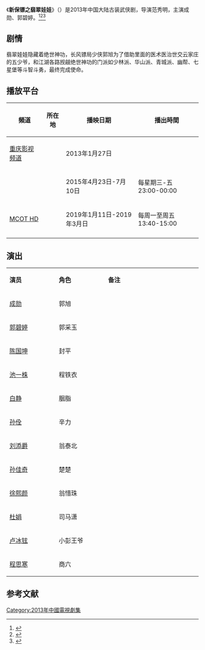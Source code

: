 {{电视节目信息框
| 名称     = 新保镖之翡翠娃娃
| 别名     = 
| 英文名称 = ''{{lang|en|Treasure Safeguarding}}''
| 图片     = Treasure Safeguarding poster.jpg
| 图说     = 海报
| 分类     = 古装武侠剧
| 原创者   = 
| 导演     = 范秀明
| 监制     = 皮建鑫
| 出品人   = 虞樟良、王辉
| 编剧     = 范秀明
| 制作人   = 周令刚、郁康淳
| 摄影     = 
| 演出     = 成勋<br>郭碧婷
| 配音     =
| 旁白     = 
| 主题曲   = 
| 片尾曲   = 
| 插曲     = 
| 地区     = {{CHNML}}
| 语言     = 普通话
| 集数     = 32集
| 每集长   = 45分钟
| 制作公司 = 浙江美浓影视有限公司<br>杭州银江传媒有限公司<br>无疆（北京）影视文化传播有限公司
| 首播地区 = {{CHNML}}
| 电视网   = 湖北综合频道
| 开始     = 2013年1月27日 
| 结束     = 2月
| 先于     = 
| 后于     = 
| 相关剧集 = 
| 官方网站 = 
}}
《'''新保镖之翡翠娃娃'''》（{{lang-en|''Treasure Safeguarding''}}）是2013年中国大陆古装武侠剧，导演范秀明，主演成勋、郭碧婷。<ref>{{cite web |url=http://ent.163.com/13/1218/12/9GCIQMHK00031GVS.html |title=《新保镖之翡翠娃娃》热播 孙佳奇出演传奇女性 |date=2013-12-18|accessdate=2014-09-29|work=网易 |archive-date=2016-03-05 |archive-url=https://web.archive.org/web/20160305022544/http://ent.163.com/13/1218/12/9GCIQMHK00031GVS.html |dead-url=no}}</ref><ref>{{cite web |url=http://yule.sohu.com/20130201/n365289312.shtml |title=《保镖之翡翠娃娃》开播 杜娟反串男角最抢眼 |date=2013-02-01|accessdate=2014-09-29 |work=搜狐 |archive-date=2016-03-04 |archive-url=https://web.archive.org/web/20160304230221/http://yule.sohu.com/20130201/n365289312.shtml |dead-url=no }}</ref><ref>{{cite web |url=http://ent.sina.com.cn/v/2012-06-16/07083659454.shtml |title=资料：《保镖之翡翠娃娃》主创人员|accessdate=2014-09-29 |date=2012-06-16|work=新浪 |archive-date=2016-03-04 |archive-url=https://web.archive.org/web/20160304120433/http://ent.sina.com.cn/v/2012-06-16/07083659454.shtml |dead-url=no }}</ref>

==剧情==
翡翠娃娃隐藏着绝世神功，长风镖局少侠郭旭为了借助里面的医术医治世交云家庄的五少爷，和江湖各路觊觎绝世神功的门派如少林派、华山派、青城派、幽帮、七星堡等斗智斗勇，最终完成使命。

==播放平台==
{| class="wikitable" style="text-align:left"
|- 
!頻道||所在地||播映日期||播出時間
|-
|[[重庆电视台|重庆影视频道]]||{{CHNML}}||2013年1月27日|| 
|-
|{{Link-th|พีพีทีวี|พีพีทีวี|PPTV}} ||{{THA}}||2015年4月23日-7月10日||每星期三-​​五 23:00-00:00
|-
|[[MCOT_HD|MCOT HD]] ||{{THA}}||2019年1月11日-2019年3月日||每周一至周五 13:40-15:00
|-
|}

== 演出 ==
{|class="wikitable" width="20%"
|- style="background:cornflowerblue; color:white" align=center
|style="width:5%"|'''演员'''||style="width:5%"|'''角色'''||style="width:10%"|'''备注'''
|-
| [[成勋|成勋]]|| 郭旭 || 
|-
| [[郭碧婷|郭碧婷]] || 郭采玉 || 
|- 
| [[陈国坤|陈国坤]] || 封平 || 
|- 
| [[池一株|池一株]] || 程铁衣 || 
|-
| [[白静|白静]] || 胭脂 || 
|-
| [[孙佺|孙佺]] || 辛力 || 
|-
| [[刘添爵|刘添爵]] || 翁泰北 || 
|- 
| [[孙佳奇|孙佳奇]] || 楚楚 || 
|- 
| [[徐熙颜|徐熙颜]] || 翁惜珠 || 
|-
| [[杜娟|杜娟]] || 司马潇 || 
|-
| [[卢冰铉|卢冰铉]] || 小彭王爷 || 
|-
| [[程思寒|程思寒]] || 商六 || 
|}

==参考文献==
{{reflist}}

{{電視節目的變遷	
|電視台= {{THA}} [[MCOT_HD|MCOT HD]]	
|播放檔次= ASIAN SERIES 星期一到星期五14.05-14.55
|節目名稱= [[新保镖之翡翠娃娃|新保镖之翡翠娃娃]] <br /> ศึกนางพญาเปาเปียว <br />（2019年1月11日 - 2019年2月13日） 
|上一節目= [[楚乔传|楚乔传]] <br /> ฉู่เฉียว จอมใจจารชน <br />（2018年10月22日 - 2019年5月10日） 
|下一節目= [[十月围城_(电视剧)|十月围城]] <br /> องครักษ์พิทักษ์ซุนยัดเซ็น <br />（2019年2月14日 - 2019年5月21日）
}}

{{2013年中國大陸古裝/民初電視劇}}
{{DEFAULTSORT:Xin新}}
[[Category:2013年中國電視劇集|Category:2013年中國電視劇集]]